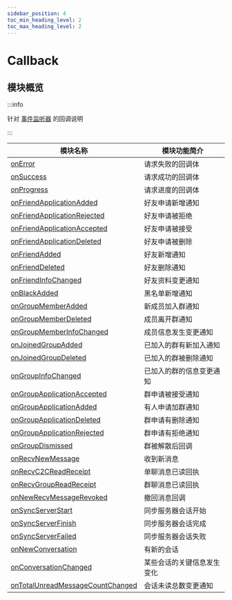 ```yaml
---
sidebar_position: 4
toc_min_heading_level: 2
toc_max_heading_level: 2
---
```


# Callback

## 模块概览

:::info

针对 [事件监听器](./listener) 的回调说明

:::

| 模块名称                                                                                    | 模块功能简介               |
| ------------------------------------------------------------------------------------------- | -------------------------- |
| [onError](docs/sdks/callback/onError.mdx)                                                   | 请求失败的回调体           |
| [onSuccess](docs/sdks/callback/onSuccess.mdx)                                               | 请求成功的回调体           |
| [onProgress](docs/sdks/callback/onProgress.mdx)                                             | 请求进度的回调体           |
| [onFriendApplicationAdded](docs/sdks/callback/onFriendApplicationAdded.mdx)                 | 好友申请新增通知           |
| [onFriendApplicationRejected](docs/sdks/callback/onFriendApplicationRejected.mdx)           | 好友申请被拒绝             |
| [onFriendApplicationAccepted](docs/sdks/callback/onFriendApplicationAccepted.mdx)           | 好友申请被接受             |
| [onFriendApplicationDeleted](docs/sdks/callback/onFriendApplicationDeleted.mdx)             | 好友申请被删除             |
| [onFriendAdded](docs/sdks/callback/onFriendAdded.mdx)                                       | 好友新增通知               |
| [onFriendDeleted](docs/sdks/callback/onFriendDeleted.mdx)                                   | 好友删除通知               |
| [onFriendInfoChanged](docs/sdks/callback/onFriendInfoChanged.mdx)                           | 好友资料变更通知           |
| [onBlackAdded](docs/sdks/callback/onBlackAdded.mdx)                                         | 黑名单新增通知             |
| [onGroupMemberAdded](docs/sdks/callback/onGroupMemberAdded.mdx)                             | 新成员加入群通知           |
| [onGroupMemberDeleted](docs/sdks/callback/onGroupMemberDeleted.mdx)                         | 成员离开群通知             |
| [onGroupMemberInfoChanged](docs/sdks/callback/onGroupMemberInfoChanged.mdx)                 | 成员信息发生变更通知       |
| [onJoinedGroupAdded](docs/sdks/callback/onJoinedGroupAdded.mdx)                             | 已加入的群有新加入通知     |
| [onJoinedGroupDeleted](docs/sdks/callback/onJoinedGroupDeleted.mdx)                         | 已加入的群被删除通知       |
| [onGroupInfoChanged](docs/sdks/callback/onGroupInfoChanged.mdx)                             | 已加入的群的信息变更通知   |
| [onGroupApplicationAccepted](docs/sdks/callback/onGroupApplicationAccepted.mdx)             | 群申请被接受通知           |
| [onGroupApplicationAdded](docs/sdks/callback/onGroupApplicationAdded.mdx)                   | 有人申请加群通知           |
| [onGroupApplicationDeleted](docs/sdks/callback/onGroupApplicationDeleted.mdx)               | 群申请有删除通知           |
| [onGroupApplicationRejected](docs/sdks/callback/onGroupApplicationRejected.mdx)             | 群申请有拒绝通知           |
| [onGroupDismissed](docs/sdks/callback/onGroupDismissed.mdx)                                 | 群被解散后回调             |
| [onRecvNewMessage](docs/sdks/callback/onRecvNewMessage.mdx)                                 | 收到新消息                 |
| [onRecvC2CReadReceipt](docs/sdks/callback/onRecvC2CReadReceipt.mdx)                         | 单聊消息已读回执           |
| [onRecvGroupReadReceipt](docs/sdks/callback/onRecvGroupReadReceipt.mdx)                     | 群聊消息已读回执           |
| [onNewRecvMessageRevoked](docs/sdks/callback/onNewRecvMessageRevoked.mdx)                   | 撤回消息回调               |
| [onSyncServerStart](docs/sdks/callback/onSyncServerStart.mdx)                               | 同步服务器会话开始         |
| [onSyncServerFinish](docs/sdks/callback/onSyncServerFinish.mdx)                             | 同步服务器会话完成         |
| [onSyncServerFailed](docs/sdks/callback/onSyncServerFailed.mdx)                             | 同步服务器会话失败         |
| [onNewConversation](docs/sdks/callback/onNewConversation.mdx)                               | 有新的会话                 |
| [onConversationChanged](docs/sdks/callback/onConversationChanged.mdx)                       | 某些会话的关键信息发生变化 |
| [onTotalUnreadMessageCountChanged](docs/sdks/callback/onTotalUnreadMessageCountChanged.mdx) | 会话未读总数变更通知       |
